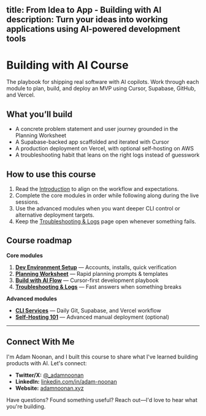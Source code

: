 title: From Idea to App - Building with AI
description: Turn your ideas into working applications using AI-powered development tools
---

# Building with AI Course

The playbook for shipping real software with AI copilots. Work through each module to plan, build, and deploy an MVP using Cursor, Supabase, GitHub, and Vercel.

## What you’ll build

- A concrete problem statement and user journey grounded in the Planning Worksheet  
- A Supabase-backed app scaffolded and iterated with Cursor  
- A production deployment on Vercel, with optional self-hosting on AWS  
- A troubleshooting habit that leans on the right logs instead of guesswork

## How to use this course

1. Read the [Introduction](/introduction) to align on the workflow and expectations.  
2. Complete the core modules in order while following along during the live sessions.  
3. Use the advanced modules when you want deeper CLI control or alternative deployment targets.  
4. Keep the [Troubleshooting & Logs](/troubleshooting) page open whenever something fails.

## Course roadmap

**Core modules**

1. **[Dev Environment Setup](/dev-environment-setup)** — Accounts, installs, quick verification  
2. **[Planning Worksheet](/planning-worksheet)** — Rapid planning prompts & templates  
3. **[Build with AI Flow](/build-with-ai-flow)** — Cursor-first development playbook  
4. **[Troubleshooting & Logs](/troubleshooting)** — Fast answers when something breaks

**Advanced modules**

- **[CLI Services](/cli-services)** — Daily Git, Supabase, and Vercel workflow  
- **[Self-Hosting 101](/self-hosting-101)** — Advanced manual deployment (optional)

---

## Connect With Me

I'm Adam Noonan, and I built this course to share what I've learned building products with AI. Let's connect:

- **Twitter/X:** [@_adamnoonan](https://x.com/_adamnoonan)
- **LinkedIn:** [linkedin.com/in/adam-noonan](https://www.linkedin.com/in/adam-noonan/)  
- **Website:** [adamnoonan.xyz](https://adamnoonan.xyz)

Have questions? Found something useful? Reach out—I'd love to hear what you're building.

